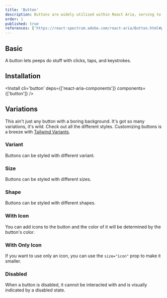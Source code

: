 ```yaml
---
title: 'Button'
description: Buttons are widely utilized within React Aria, serving to initiate actions such as form submission or page navigation. They are versatile, employed for everything from basic labels to intricate form structures.
order: 1
published: true
references: ['https://react-spectrum.adobe.com/react-aria/Button.html#props']
---
```


## Basic

A button lets peeps do stuff with clicks, taps, and keystrokes.

<How toUse='buttons/button-basic-demo' />

## Installation

<Install cli='button' deps={['react-aria-components']} components={['button']} />

## Variations

This ain't just any button with a boring background. It's got so many variations, it's wild. Check out all the different styles. Customizing buttons is a breeze with [Tailwind Variants](https://www.tailwind-variants.org/).

### Variant

Buttons can be styled with different variant.

<How toUse='buttons/button-variant-demo' />

### Size

Buttons can be styled with different sizes.

<How toUse='buttons/button-size-demo' />

### Shape

Buttons can be styled with different shapes.

<How toUse='buttons/button-shape-demo' />

### With Icon

You can add icons to the button and the color of it will be determined by the button's color.

<How toUse='buttons/button-icon-demo' />

### With Only Icon

If you want to use only an icon, you can use the `size="icon"` prop to make it smaller.

<How toUse='buttons/button-only-icon-demo' />

### Disabled

When a button is disabled, it cannot be interacted with and is visually indicated by a disabled state.

<How toUse='buttons/button-disabled-demo' />
